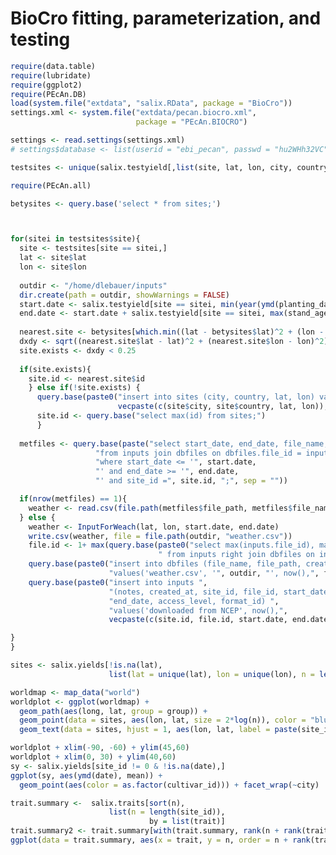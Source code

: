 BioCro fitting, parameterization, and testing 
========================================================

```r
require(data.table)
require(lubridate)
require(ggplot2)
require(PEcAn.DB)
load(system.file("extdata", "salix.RData", package = "BioCro"))
settings.xml <- system.file("extdata/pecan.biocro.xml", 
                            package = "PEcAn.BIOCRO")

settings <- read.settings(settings.xml)
# settings$database <- list(userid = "ebi_pecan", passwd = "hu2WHh32VC", database = "ebi_production", host = "ebi-forecast.igb.illinois.edu")


```

```r
testsites <- unique(salix.testyield[,list(site, lat, lon, city, country)])

require(PEcAn.all)

betysites <- query.base('select * from sites;')



for(sitei in testsites$site){
  site <- testsites[site == sitei,]
  lat <- site$lat
  lon <- site$lon
  
  outdir <- "/home/dlebauer/inputs"
  dir.create(path = outdir, showWarnings = FALSE)
  start.date <- salix.testyield[site == sitei, min(year(ymd(planting_date)))]
  end.date <- start.date + salix.testyield[site == sitei, max(stand_age)]
  
  nearest.site <- betysites[which.min((lat - betysites$lat)^2 + (lon - betysites$lon)^2),]
  dxdy <- sqrt((nearest.site$lat - lat)^2 + (nearest.site$lon - lon)^2)
  site.exists <- dxdy < 0.25
  
  if(site.exists){
    site.id <- nearest.site$id
    } else if(!site.exists) {
      query.base(paste0("insert into sites (city, country, lat, lon) values(",
                        vecpaste(c(site$city, site$country, lat, lon)), ");"))
      site.id <- query.base("select max(id) from sites;")
      }
  
  metfiles <- query.base(paste("select start_date, end_date, file_name, file_path ",
                   "from inputs join dbfiles on dbfiles.file_id = inputs.file_id ",
                   "where start_date <= '", start.date, 
                   "' and end_date >= '", end.date, 
                   "' and site_id =", site.id, ";", sep = ""))

  if(nrow(metfiles) == 1){
    weather <- read.csv(file.path(metfiles$file_path, metfiles$file_name), row.names = NULL)
  } else {
    weather <- InputForWeach(lat, lon, start.date, end.date)
    write.csv(weather, file = file.path(outdir, "weather.csv"))
    file.id <- 1+ max(query.base(paste0("select max(inputs.file_id), max(dbfiles.file_id) ",
                                 " from inputs right join dbfiles on inputs.file_id = dbfiles.file_id;")))
    query.base(paste0("insert into dbfiles (file_name, file_path, created_at, file_id) ",
                      "values('weather.csv', '", outdir, "', now(),", file.id,");"))
    query.base(paste0("insert into inputs ",
                      "(notes, created_at, site_id, file_id, start_date, ",
                      "end_date, access_level, format_id) ",
                      "values('downloaded from NCEP', now(),", 
                      vecpaste(c(site.id, file.id, start.date, end.date, 4, 28)), ");"))

}
}

```

```r



sites <- salix.yields[!is.na(lat), 
                      list(lat = unique(lat), lon = unique(lon), n = length(lat), city, sitename), by = site_id]

worldmap <- map_data("world") 
worldplot <- ggplot(worldmap) + 
  geom_path(aes(long, lat, group = group)) + 
  geom_point(data = sites, aes(lon, lat, size = 2*log(n)), color = "blue") + theme_bw() + ggtitle("Sites with Salix Yield Data") +
  geom_text(data = sites, hjust = 1, aes(lon, lat, label = paste(site_id, ifelse(is.na(city), substr(sitename, 1, 10), city))))

worldplot + xlim(-90, -60) + ylim(45,60)
worldplot + xlim(0, 30) + ylim(40,60)
sy <- salix.yields[site_id != 0 & !is.na(date),]
ggplot(sy, aes(ymd(date), mean)) + 
  geom_point(aes(color = as.factor(cultivar_id))) + facet_wrap(~city)

```

```r
trait.summary <-  salix.traits[sort(n), 
                      list(n = length(site_id)), 
                               by = list(trait)]
trait.summary2 <- trait.summary[with(trait.summary, rank(n + rank(trait)/1000)),]
ggplot(data = trait.summary, aes(x = trait, y = n, order = n + rank(trait)/100)) + geom_point() + geom_linerange(aes(ymin = 0, ymax = n)) #+ coord_flip() + theme_bw()

```